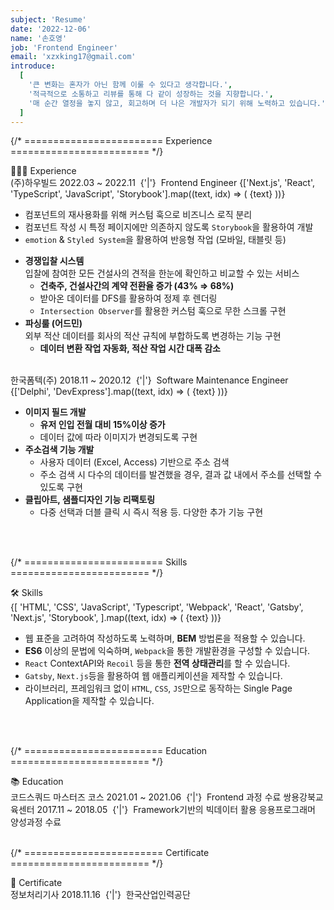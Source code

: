 ```yaml
---
subject: 'Resume'
date: '2022-12-06'
name: '손호영'
job: 'Frontend Engineer'
email: 'xzxking17@gmail.com'
introduce:
  [
    '큰 변화는 혼자가 아닌 함께 이룰 수 있다고 생각합니다.',
    '적극적으로 소통하고 리뷰를 통해 다 같이 성장하는 것을 지향합니다.',
    '매 순간 열정을 놓지 않고, 회고하며 더 나은 개발자가 되기 위해 노력하고 있습니다.',
  ]
---
```


{/* ======================== Experience ======================== */}

<Typography variant="h3" backgroundColor="gray100">
  <span>👨🏻‍💻 Experience</span>
</Typography>
<br />

<Typography variant="h4" color="gray">
  <CustomLink href="https://www.howbuild.com/">(주)하우빌드</CustomLink>
</Typography>

<Typography variant="p" color="gray500" fontSize="p15">
  <span>2022.03 ~ 2022.11</span>
  <Typography isBold>&nbsp;{'|'}&nbsp;</Typography>
  <span>Frontend Engineer</span>
</Typography>

<Typography variant="div" fontSize="p15">
  <FlexBox gap="0.25rem" flexWrap="wrap">
    {['Next.js', 'React', 'TypeScript', 'JavaScript', 'Storybook'].map((text, idx) => (
      <CustomCode key={idx} color="gray">
        <span>{text}</span>
      </CustomCode>
    ))}
  </FlexBox>
</Typography>

<Divider height="1rem" color="transparent" />

<Typography variant="div" fontSize="p15">

- 컴포넌트의 재사용화를 위해 커스텀 훅으로 비즈니스 로직 분리
- 컴포넌트 작성 시 특정 페이지에만 의존하지 않도록 `Storybook`을 활용하여 개발
- `emotion` & `Styled System`을 활용하여 반응형 작업 (모바일, 태블릿 등)

</Typography>

<Typography variant="div" fontSize="p15">

- **경쟁입찰 시스템**  
  입찰에 참여한 모든 건설사의 견적을 한눈에 확인하고 비교할 수 있는 서비스
  - **건축주, 건설사간의 계약 전환율 증가 (<CustomCode color="orange">43%</CustomCode> ⇒ <CustomCode color="orange">68%</CustomCode>)**
  - 받아온 데이터를 DFS를 활용하여 정제 후 렌더링
  - `Intersection Observer`를 활용한 커스텀 훅으로 무한 스크롤 구현
- **파싱룰 (어드민)**  
  외부 적산 데이터를 회사의 적산 규칙에 부합하도록 변경하는 기능 구현
  - **데이터 변환 작업 자동화, 적산 작업 시간 대폭 감소**

</Typography>

<br />

<Typography variant="h4" color="gray">
  <CustomLink href="https://www.formtec.co.kr/">한국폼텍(주)</CustomLink>
</Typography>

<Typography variant="p" color="gray500" fontSize="p15">
  <span>2018.11 ~ 2020.12</span>
  <Typography isBold>&nbsp;{'|'}&nbsp;</Typography>
  <span>Software Maintenance Engineer</span>
</Typography>

<Typography variant="div" fontSize="p15">
  <FlexBox gap="0.25rem" flexWrap="wrap">
    {['Delphi', 'DevExpress'].map((text, idx) => (
      <CustomCode key={idx} color="gray">
        <span>{text}</span>
      </CustomCode>
    ))}
  </FlexBox>
</Typography>

<Divider height="1rem" color="transparent" />

<Typography variant="div" fontSize="p15">

- **이미지 필드 개발**
  - **유저 인입 전월 대비 <CustomCode color="orange">15%</CustomCode>이상 증가**
  - 데이터 값에 따라 이미지가 변경되도록 구현
- **주소검색 기능 개발**
  - 사용자 데이터 (Excel, Access) 기반으로 주소 검색
  - 주소 검색 시 다수의 데이터를 발견했을 경우, 결과 값 내에서 주소를 선택할 수 있도록 구현
- **클립아트, 샘플디자인 기능 리팩토링**
  - 다중 선택과 더블 클릭 시 즉시 적용 등. 다양한 추가 기능 구현

</Typography>

<br />
<br />

{/* ======================== Skills ======================== */}

<Typography variant="h3" backgroundColor="gray100">
  <span>🛠️ Skills</span>
</Typography>
<br />

<Typography variant="div" fontSize="p15">
  <FlexBox gap="0.25rem" flexWrap="wrap">
    {[
      'HTML',
      'CSS',
      'JavaScript',
      'Typescript',
      'Webpack',
      'React',
      'Gatsby',
      'Next.js',
      'Storybook',
    ].map((text, idx) => (
      <CustomCode key={idx} color="gray">
        <span>{text}</span>
      </CustomCode>
    ))}
  </FlexBox>
</Typography>

<Divider height="0.5rem" color="transparent" />

<Typography variant="div" fontSize="p15">

- 웹 표준을 고려하여 작성하도록 노력하며, **BEM** 방법론을 적용할 수 있습니다.
- **ES6** 이상의 문법에 익숙하며, `Webpack`을 통한 개발환경을 구성할 수 있습니다.
- `React` ContextAPI와 `Recoil` 등을 통한 **전역 상태관리**를 할 수 있습니다.
- `Gatsby`, `Next.js`등을 활용하여 웹 애플리케이션을 제작할 수 있습니다.
- 라이브러리, 프레임워크 없이 `HTML`, `CSS`, `JS`만으로 동작하는 Single Page Application을 제작할 수 있습니다.

</Typography>

<br />
<br />

{/* ======================== Education ======================== */}

<Typography variant="h3" backgroundColor="gray100">
  <span>📚 Education</span>
</Typography>
<br />

<Typography variant="h4" color="gray600">
  <CustomLink href="https://codesquad.kr/" disableStyle>
    <span>코드스쿼드 마스터즈 코스</span>
  </CustomLink>
</Typography>

<Typography variant="p" color="gray500" fontSize="p15">
  <span>2021.01 ~ 2021.06</span>
  <Typography isBold>&nbsp;{'|'}&nbsp;</Typography>
  <span>Frontend 과정 수료</span>
</Typography>

<Typography variant="h4" color="gray600">
  <CustomLink href="https://www.sist.co.kr/index.jsp" disableStyle>
    <span>쌍용강북교육센터</span>
  </CustomLink>
</Typography>

<Typography variant="p" color="gray500" fontSize="p15">
  <span>2017.11 ~ 2018.05</span>
  <Typography isBold>&nbsp;{'|'}&nbsp;</Typography>
  <span>Framework기반의 빅데이터 활용 응용프로그래머 양성과정 수료</span>
</Typography>

<br />
<br />

{/* ======================== Certificate ======================== */}

<Typography variant="h3" backgroundColor="gray100">
  <span>🏅 Certificate</span>
</Typography>
<br />

<Typography variant="h4" color="gray600">
  <span>정보처리기사</span>
</Typography>

<Typography variant="p" color="gray500" fontSize="p15">
  <span>2018.11.16</span>
  <Typography isBold>&nbsp;{'|'}&nbsp;</Typography>
  <span>한국산업인력공단</span>
</Typography>
